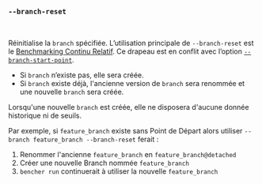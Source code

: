 ### `--branch-reset`

<br />

Réinitialise la `branch` spécifiée.
L’utilisation principale de `--branch-reset` est le [Benchmarking Continu Relatif][benchmarking continu relatif].
Ce drapeau est en conflit avec l’option [`--branch-start-point`][point de départ de la branche].

- Si `branch` n’existe pas, elle sera créée.
- Si `branch` existe déjà, l'ancienne version de `branch` sera renommée
  et une nouvelle `branch` sera créée.

Lorsqu'une nouvelle `branch` est créée, elle ne disposera d'aucune donnée historique ni de seuils.

Par exemple, si `feature_branch` existe sans Point de Départ
alors utiliser `--branch feature_branch --branch-reset`
ferait :

1. Renommer l'ancienne `feature_branch` en `feature_branch@detached`
2. Créer une nouvelle Branch nommée `feature_branch`
3. `bencher run` continuerait à utiliser la nouvelle `feature_branch`

[benchmarking continu relatif]: /fr/docs/how-to/track-benchmarks/#relative-continuous-benchmarking

[point de départ de la branche]: #--branch-start-point-branch